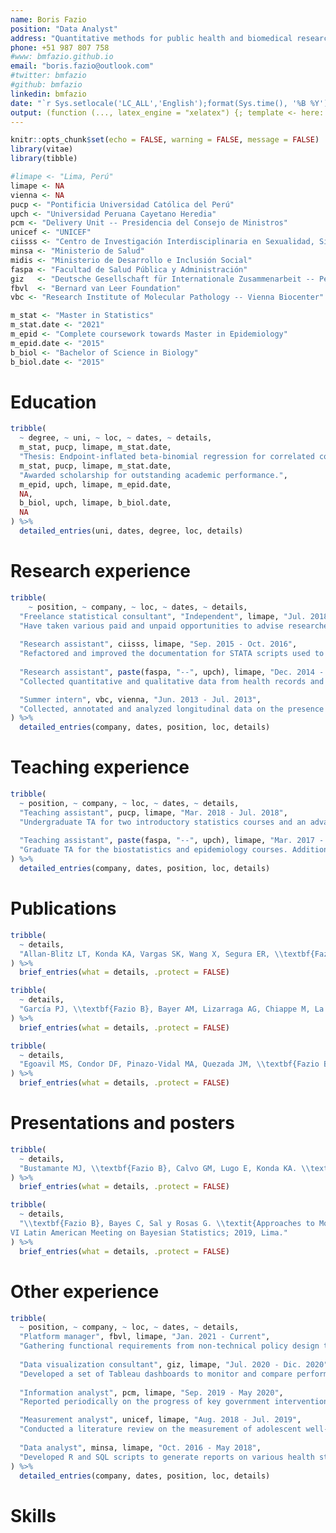 ```yaml
---
name: Boris Fazio
position: "Data Analyst"
address: "Quantitative methods for public health and biomedical research"
phone: +51 987 807 758
#www: bmfazio.github.io
email: "boris.fazio@outlook.com"
#twitter: bmfazio
#github: bmfazio
linkedin: bmfazio
date: "`r Sys.setlocale('LC_ALL','English');format(Sys.time(), '%B %Y')`"
output: (function (..., latex_engine = "xelatex") {; template <- here::here("cv-template.tex"); vitae:::set_entry_formats(vitae:::awesome_cv_entries); vitae:::copy_supporting_files("awesomecv"); vitae::cv_document(..., template = template, latex_engine = latex_engine)})
---
```


```r
knitr::opts_chunk$set(echo = FALSE, warning = FALSE, message = FALSE)
library(vitae)
library(tibble)

#limape <- "Lima, Perú"
limape <- NA
vienna <- NA
pucp <- "Pontificia Universidad Católica del Perú"
upch <- "Universidad Peruana Cayetano Heredia"
pcm <- "Delivery Unit -- Presidencia del Consejo de Ministros"
unicef <- "UNICEF"
ciisss <- "Centro de Investigación Interdisciplinaria en Sexualidad, Sida y Sociedad"
minsa <- "Ministerio de Salud"
midis <- "Ministerio de Desarrollo e Inclusión Social"
faspa <- "Facultad de Salud Pública y Administración"
giz   <- "Deutsche Gesellschaft für Internationale Zusammenarbeit -- Peru"
fbvl  <- "Bernard van Leer Foundation"
vbc <- "Research Institute of Molecular Pathology -- Vienna Biocenter"

m_stat <- "Master in Statistics"
m_stat.date <- "2021"
m_epid <- "Complete coursework towards Master in Epidemiology"
m_epid.date <- "2015"
b_biol <- "Bachelor of Science in Biology"
b_biol.date <- "2015"
```

# Education

```r
tribble(
  ~ degree, ~ uni, ~ loc, ~ dates, ~ details,
  m_stat, pucp, limape, m_stat.date,
  "Thesis: Endpoint-inflated beta-binomial regression for correlated count data.",
  m_stat, pucp, limape, m_stat.date,
  "Awarded scholarship for outstanding academic performance.",
  m_epid, upch, limape, m_epid.date,
  NA,
  b_biol, upch, limape, b_biol.date,
  NA
) %>% 
  detailed_entries(uni, dates, degree, loc, details)
```

# Research experience

```r
tribble(
    ~ position, ~ company, ~ loc, ~ dates, ~ details,
  "Freelance statistical consultant", "Independent", limape, "Jul. 2018 - Present",
  "Have taken various paid and unpaid opportunities to advise researchers on issues of study design, sample size calculation, selection of study-appropriate methods for statistical analysis and responses to reviewer comments regarding statistical methods.",
  
  "Research assistant", ciisss, limape, "Sep. 2015 - Oct. 2016",
  "Refactored and improved the documentation for STATA scripts used to analyze data from an ongoing cohort study. Cleaned and analyzed the data. Created an R script to monitor cohort retention statistics. Assisted colleagues with writing the statistical methods sections of their papers.",
  
  "Research assistant", paste(faspa, "--", upch), limape, "Dec. 2014 - Jul. 2016",
  "Collected quantitative and qualitative data from health records and interviews with patients and health personnel. Managed the configuration of questionnaires and equipment for use with mobile phone-based survey application Magpi. Trained field personnel in the use of the application. Continuously monitored data quality during fieldwork and relayed feedback to personnel. Cleaned and transformed the collected data to produce descriptive summaries and graphics.",

  "Summer intern", vbc, vienna, "Jun. 2013 - Jul. 2013",
  "Collected, annotated and analyzed longitudinal data on the presence of synapses in the auditory cortex of live mice using two-photon excitation microscopy."
) %>% 
  detailed_entries(company, dates, position, loc, details)
```

# Teaching experience

```r
tribble(
  ~ position, ~ company, ~ loc, ~ dates, ~ details,
  "Teaching assistant", pucp, limape, "Mar. 2018 - Jul. 2018",
  "Undergraduate TA for two introductory statistics courses and an advanced regression techniques course.",
  
  "Teaching assistant", paste(faspa, "--", upch), limape, "Mar. 2017 - Dec. 2017",
  "Graduate TA for the biostatistics and epidemiology courses. Additionally adviced students with the selection of their thesis research question, study design and analysis."
) %>% 
  detailed_entries(company, dates, position, loc, details)
```

# Publications

```r
tribble(
  ~ details,
  "Allan-Blitz LT, Konda KA, Vargas SK, Wang X, Segura ER, \\textbf{Fazio BM}, Calvo GM, Caceres CF, Klausner JD. \\textit{The Development of an Online Risk Calculator for the Prediction of Future Syphilis among a High-Risk Cohort of Men Who Have Sex with Men and Transgender Women in Lima, Peru.} Sexual Health, 2018."
) %>%
  brief_entries(what = details, .protect = FALSE)
```

```r
tribble(
  ~ details,
  "García PJ, \\textbf{Fazio B}, Bayer AM, Lizarraga AG, Chiappe M, La Rosa S, Lazo M, López L, Valderrama M, Cárcamo CP. \\textit{Sexual health knowledge and practices and STI/HIV prevalence among long-distance truck drivers in Peru.} SAGE Open Medicine, 2017."
) %>%
  brief_entries(what = details, .protect = FALSE)
```

```r
tribble(
  ~ details,
  "Egoavil MS, Condor DF, Pinazo-Vidal MA, Quezada JM, \\textbf{Fazio BM}, Bueno JC, Peña LE, Farfán J, De la Puente JG, Arce C, Malpartida B, Arostegui A, Pérez-Lu JE. \\textit{Qualitative Study for the Development of a Telemedicine System in Palliative Care.} Palliative Medicine and Hospice Care, 2017."
) %>%
  brief_entries(what = details, .protect = FALSE)
```

# Presentations and posters

```r
tribble(
  ~ details,
  "Bustamante MJ, \\textbf{Fazio B}, Calvo GM, Lugo E, Konda KA. \\textit{Understanding gay couples: a new vision for HIV prevention in Peru.} Poster presented at: 10th IAS Conference on HIV Science; 2019, Mexico DF."
) %>%
  brief_entries(what = details, .protect = FALSE)
```

```r
tribble(
  ~ details,
  "\\textbf{Fazio B}, Bayes C, Sal y Rosas G. \\textit{Approaches to Model Specification for Regression Analysis with Correlated, Endpoint-Inflated Bounded Count Data.} Poster presented at: 
VI Latin American Meeting on Bayesian Statistics; 2019, Lima."
) %>%
  brief_entries(what = details, .protect = FALSE)
```

# Other experience

```r
tribble(
  ~ position, ~ company, ~ loc, ~ dates, ~ details,
  "Platform manager", fbvl, limape, "Jan. 2021 - Current",
  "Gathering functional requirements from non-technical policy design teams for an in-house app created to monitor local governments' management of public health interventions. Designing app mockups and carrying out usability tests to improve user experience. Developing Shiny apps and Tableau dashboards for various data processing and monitoring tasks.",
  
  "Data visualization consultant", giz, limape, "Jul. 2020 - Dic. 2020",
  "Developed a set of Tableau dashboards to monitor and compare performance across local governments on key indicators.",
  
  "Information analyst", pcm, limape, "Sep. 2019 - May 2020",
  "Reported periodically on the progress of key government interventions based on survey and administrative data as well as interviews with key personnel. Wrote Terms of Reference for procurement of impact evaluation and data collection consultancy services.",

  "Measurement analyst", unicef, limape, "Aug. 2018 - Jul. 2019",
  "Conducted a literature review on the measurement of adolescent well-being. Assisted in the design and calculation of an adolescent well-being index based on administrative and survey data",
  
  "Data analyst", minsa, limape, "Oct. 2016 - May 2018",
  "Developed R and SQL scripts to generate reports on various health statistics.",
) %>% 
  detailed_entries(company, dates, position, loc, details)
```

# Skills

\begin{cvskills}
\cvskill{Languages}{Spanish (native), English (fluent)}
\cvskill{R packages}{tidyverse, shiny, survey, targets, brms, cmdstanr, lavaan, RSelenium}
\cvskill{Other tools}{SQL, git, Tableau}
\end{cvskills}
